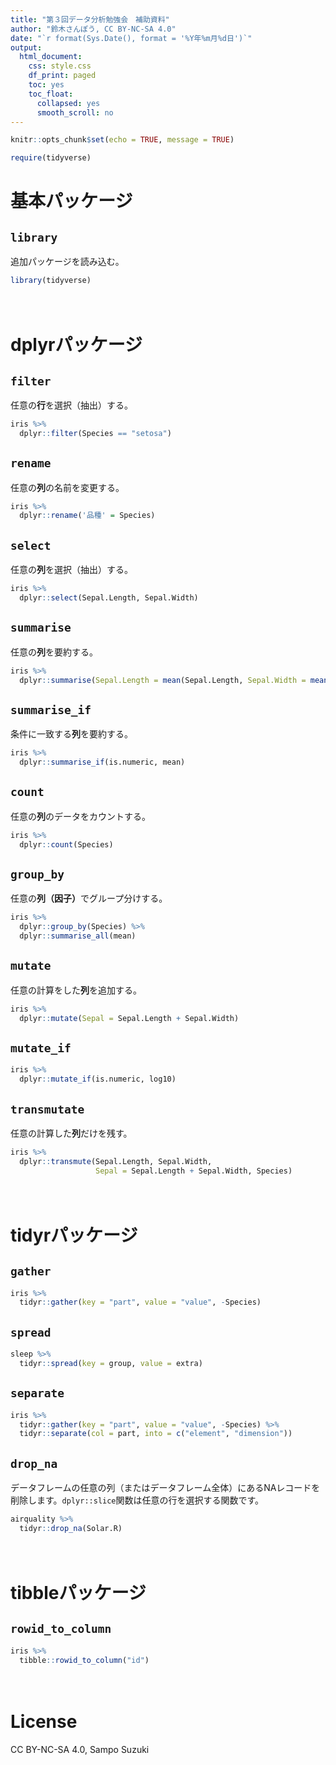 ```yaml
---
title: "第３回データ分析勉強会　補助資料"
author: "鈴木さんぽう, CC BY-NC-SA 4.0"
date: "`r format(Sys.Date(), format = '%Y年%m月%d日')`"
output:
  html_document:
    css: style.css
    df_print: paged
    toc: yes
    toc_float:
      collapsed: yes
      smooth_scroll: no
---
```


```r
knitr::opts_chunk$set(echo = TRUE, message = TRUE)

require(tidyverse)
```

# 基本パッケージ

## `library`
追加パッケージを読み込む。
```r
library(tidyverse)
```

　  

# dplyrパッケージ

## `filter`
任意の**行**を選択（抽出）する。
```r
iris %>% 
  dplyr::filter(Species == "setosa")
```

## `rename`
任意の**列**の名前を変更する。
```r
iris %>% 
  dplyr::rename('品種' = Species)
```

## `select`
任意の**列**を選択（抽出）する。
```r
iris %>% 
  dplyr::select(Sepal.Length, Sepal.Width)
```

## `summarise`
任意の**列**を要約する。
```r
iris %>% 
  dplyr::summarise(Sepal.Length = mean(Sepal.Length, Sepal.Width = mean(Sepal.Width)))
```

## `summarise_if`
条件に一致する**列**を要約する。
```r
iris %>% 
  dplyr::summarise_if(is.numeric, mean)
```

## `count`
任意の**列**のデータをカウントする。
```r
iris %>% 
  dplyr::count(Species)
```

## `group_by`
任意の**列（因子）**でグループ分けする。
```r
iris %>% 
  dplyr::group_by(Species) %>% 
  dplyr::summarise_all(mean)
```

## `mutate`
任意の計算をした**列**を追加する。
```r
iris %>% 
  dplyr::mutate(Sepal = Sepal.Length + Sepal.Width)
```

## `mutate_if`
```r
iris %>% 
  dplyr::mutate_if(is.numeric, log10)
```

## `transmutate`
任意の計算した**列**だけを残す。
```r
iris %>% 
  dplyr::transmute(Sepal.Length, Sepal.Width,
                   Sepal = Sepal.Length + Sepal.Width, Species)
```

　  

# tidyrパッケージ

## `gather`
```r
iris %>% 
  tidyr::gather(key = "part", value = "value", -Species)
```

## `spread`
```r
sleep %>% 
  tidyr::spread(key = group, value = extra)
```

## `separate`
```r
iris %>% 
  tidyr::gather(key = "part", value = "value", -Species) %>% 
  tidyr::separate(col = part, into = c("element", "dimension"))
```

## `drop_na`
データフレームの任意の列（またはデータフレーム全体）にあるNAレコードを削除します。`dplyr::slice`関数は任意の行を選択する関数です。
```r
airquality %>% 
  tidyr::drop_na(Solar.R)
```

　  

# tibbleパッケージ

## `rowid_to_column`
```r
iris %>% 
  tibble::rowid_to_column("id")
```

　  

# License
CC BY-NC-SA 4.0, Sampo Suzuki